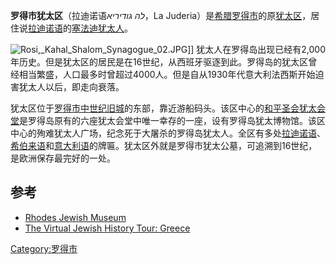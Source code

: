 '''罗得市犹太区'''（拉迪诺语''לה גודיריא''，La Juderia）是[[希腊|希腊]][[罗得市|罗得市]]的原[[犹太区|犹太区]]，居住说[[拉迪诺语|拉迪诺语]]的[[塞法迪犹太人|塞法迪犹太人]]。

[[File:Rosi,_Kahal_Shalom_Synagogue_02.JPG|thumb]]]]
犹太人在罗得岛出现已经有2,000年历史。但是犹太区的居民是在16世纪，从西班牙驱逐到此。罗得岛的犹太区曾经相当繁盛，人口最多时曾超过4000人。但是自从1930年代意大利法西斯开始迫害犹太人以后，即走向衰落。

犹太区位于[[罗得市中世纪旧城|罗得市中世纪旧城]]的东部，靠近游船码头。该区中心的[[和平圣会犹太会堂|和平圣会犹太会堂]]是罗得岛原有的六座犹太会堂中唯一幸存的一座，设有罗得岛犹太博物馆。该区中心的殉难犹太人广场，纪念死于大屠杀的罗得岛犹太人。全区有多处[[拉迪诺语|拉迪诺语]]、[[希伯来语|希伯来语]]和[[意大利语|意大利语]]的牌匾。犹太区外就是罗得市犹太公墓，可追溯到16世纪，是欧洲保存最完好的一处。

==参考==
*[http://www.rhodesjewishmuseum.org Rhodes Jewish Museum]
*[http://www.jewishvirtuallibrary.org/jsource/vjw/Greece.html#The%20Italian%20Occupation%20Zone The Virtual Jewish History Tour: Greece]
{{coord|36.442|28.230|region:GR|display=title}}
{{罗得岛地标}}
[[Category:罗得市|Category:罗得市]]